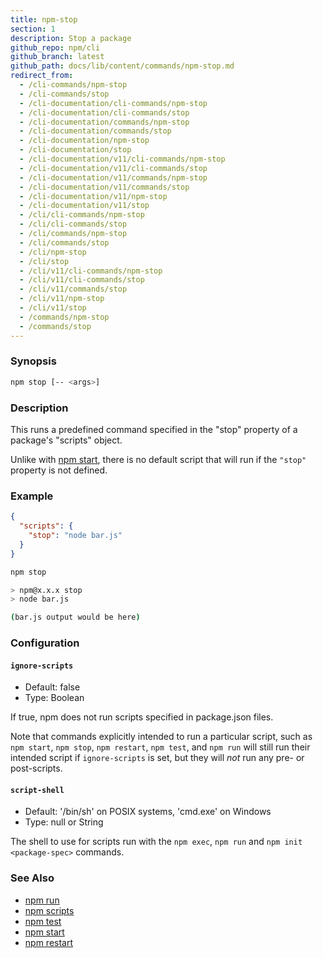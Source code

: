 ```yaml
---
title: npm-stop
section: 1
description: Stop a package
github_repo: npm/cli
github_branch: latest
github_path: docs/lib/content/commands/npm-stop.md
redirect_from:
  - /cli-commands/npm-stop
  - /cli-commands/stop
  - /cli-documentation/cli-commands/npm-stop
  - /cli-documentation/cli-commands/stop
  - /cli-documentation/commands/npm-stop
  - /cli-documentation/commands/stop
  - /cli-documentation/npm-stop
  - /cli-documentation/stop
  - /cli-documentation/v11/cli-commands/npm-stop
  - /cli-documentation/v11/cli-commands/stop
  - /cli-documentation/v11/commands/npm-stop
  - /cli-documentation/v11/commands/stop
  - /cli-documentation/v11/npm-stop
  - /cli-documentation/v11/stop
  - /cli/cli-commands/npm-stop
  - /cli/cli-commands/stop
  - /cli/commands/npm-stop
  - /cli/commands/stop
  - /cli/npm-stop
  - /cli/stop
  - /cli/v11/cli-commands/npm-stop
  - /cli/v11/cli-commands/stop
  - /cli/v11/commands/stop
  - /cli/v11/npm-stop
  - /cli/v11/stop
  - /commands/npm-stop
  - /commands/stop
---
```


### Synopsis

```bash
npm stop [-- <args>]
```

### Description

This runs a predefined command specified in the "stop" property of a package's "scripts" object.

Unlike with [npm start](/cli/v11/commands/npm-start), there is no default script that will run if the `"stop"` property is not defined.

### Example

```json
{
  "scripts": {
    "stop": "node bar.js"
  }
}
```

```bash
npm stop

> npm@x.x.x stop
> node bar.js

(bar.js output would be here)

```

### Configuration

#### `ignore-scripts`

- Default: false
- Type: Boolean

If true, npm does not run scripts specified in package.json files.

Note that commands explicitly intended to run a particular script, such as `npm start`, `npm stop`, `npm restart`, `npm test`, and `npm run` will still run their intended script if `ignore-scripts` is set, but they will _not_ run any pre- or post-scripts.

#### `script-shell`

- Default: '/bin/sh' on POSIX systems, 'cmd.exe' on Windows
- Type: null or String

The shell to use for scripts run with the `npm exec`, `npm run` and `npm init <package-spec>` commands.

### See Also

- [npm run](/cli/v11/commands/npm-run)
- [npm scripts](/cli/v11/using-npm/scripts)
- [npm test](/cli/v11/commands/npm-test)
- [npm start](/cli/v11/commands/npm-start)
- [npm restart](/cli/v11/commands/npm-restart)
